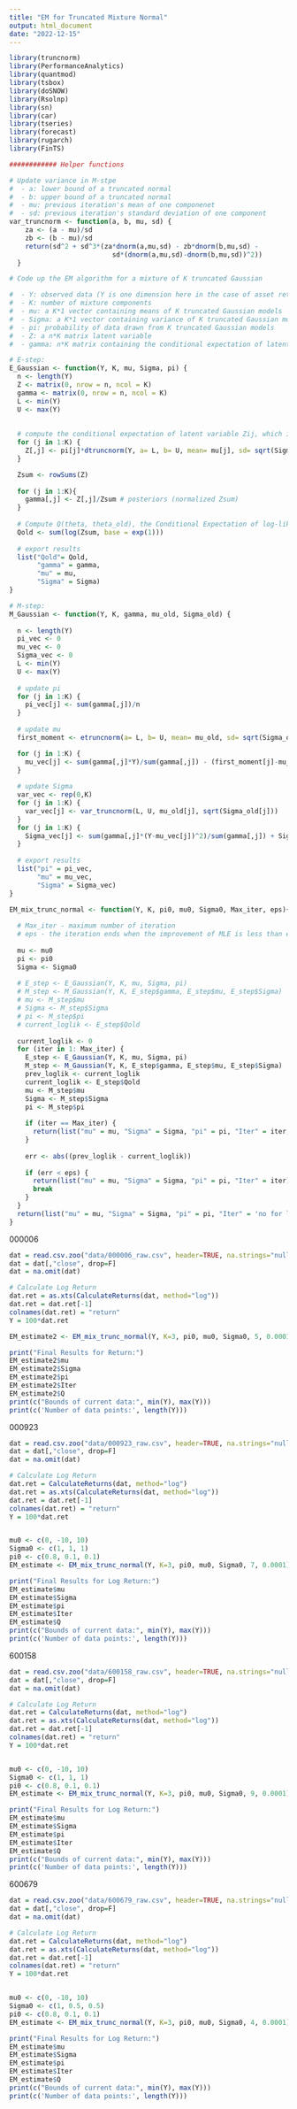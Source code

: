 ```yaml
---
title: "EM for Truncated Mixture Normal"
output: html_document
date: "2022-12-15"
---
```


```r
library(truncnorm)
library(PerformanceAnalytics)
library(quantmod)
library(tsbox)
library(doSNOW)
library(Rsolnp)
library(sn)
library(car)
library(tseries)
library(forecast)
library(rugarch)
library(FinTS)
```


```r
############ Helper functions

# Update variance in M-stpe
#  - a: lower bound of a truncated normal
#  - b: upper bound of a truncated normal
#  - mu: previous iteration's mean of one componenet
#  - sd: previous iteration's standard deviation of one component
var_truncnorm <- function(a, b, mu, sd) {
    za <- (a - mu)/sd
    zb <- (b - mu)/sd
    return(sd^2 + sd^3*(za*dnorm(a,mu,sd) - zb*dnorm(b,mu,sd) - 
                          sd*(dnorm(a,mu,sd)-dnorm(b,mu,sd))^2))
  }

```


```r
# Code up the EM algorithm for a mixture of K truncated Gaussian

#  - Y: observed data (Y is one dimension here in the case of asset return)
#  - K: number of mixture components
#  - mu: a K*1 vector containing means of K truncated Gaussian models
#  - Sigma: a K*1 vector containing variance of K truncated Gaussian models
#  - pi: probability of data drawn from K truncated Gaussian models
#  - Z: a n*K matrix latent variable
#  - gamma: n*K matrix containing the conditional expectation of latent variable Z (posteriors)

# E-step:
E_Gaussian <- function(Y, K, mu, Sigma, pi) {
  n <- length(Y)
  Z <- matrix(0, nrow = n, ncol = K)
  gamma <- matrix(0, nrow = n, ncol = K)
  L <- min(Y)
  U <- max(Y)
  
  
  # compute the conditional expectation of latent variable Zij, which is gamma(i,j)
  for (j in 1:K) {
    Z[,j] <- pi[j]*dtruncnorm(Y, a= L, b= U, mean= mu[j], sd= sqrt(Sigma[j]))
  }

  Zsum <- rowSums(Z) 
  
  for (j in 1:K){
    gamma[,j] <- Z[,j]/Zsum # posteriors (normalized Zsum)
  }
  
  # Compute Q(theta, theta_old), the Conditional Expectation of log-likelihood of completed data
  Qold <- sum(log(Zsum, base = exp(1)))
  
  # export results
  list("Qold"= Qold,
       "gamma" = gamma,
       "mu" = mu,
       "Sigma" = Sigma)
}

# M-step:
M_Gaussian <- function(Y, K, gamma, mu_old, Sigma_old) {
  
  n <- length(Y)
  pi_vec <- 0
  mu_vec <- 0
  Sigma_vec <- 0
  L <- min(Y)
  U <- max(Y)
  
  # update pi
  for (j in 1:K) {
    pi_vec[j] <- sum(gamma[,j])/n
  }
  
  # update mu
  first_moment <- etruncnorm(a= L, b= U, mean= mu_old, sd= sqrt(Sigma_old))

  for (j in 1:K) {
    mu_vec[j] <- sum(gamma[,j]*Y)/sum(gamma[,j]) - (first_moment[j]-mu_old[j])
  }
  
  # update Sigma
  var_vec <- rep(0,K) 
  for (j in 1:K) {
    var_vec[j] <- var_truncnorm(L, U, mu_old[j], sqrt(Sigma_old[j]))
  }
  for (j in 1:K) {
    Sigma_vec[j] <- sum(gamma[,j]*(Y-mu_vec[j])^2)/sum(gamma[,j]) + Sigma_old[j] - (var_vec[j] + (first_moment[j]-mu_old[j])^2)
  }
  
  # export results
  list("pi" = pi_vec,
       "mu" = mu_vec,
       "Sigma" = Sigma_vec)
}

EM_mix_trunc_normal <- function(Y, K, pi0, mu0, Sigma0, Max_iter, eps){
  
  # Max_iter - maximum number of iteration
  # eps - the iteration ends when the improvement of MLE is less than epsilon
  
  mu <- mu0
  pi <- pi0
  Sigma <- Sigma0
  
  # E_step <- E_Gaussian(Y, K, mu, Sigma, pi)
  # M_step <- M_Gaussian(Y, K, E_step$gamma, E_step$mu, E_step$Sigma)
  # mu <- M_step$mu
  # Sigma <- M_step$Sigma
  # pi <- M_step$pi
  # current_loglik <- E_step$Qold
  
  current_loglik <- 0
  for (iter in 1: Max_iter) {
    E_step <- E_Gaussian(Y, K, mu, Sigma, pi)
    M_step <- M_Gaussian(Y, K, E_step$gamma, E_step$mu, E_step$Sigma)
    prev_loglik <- current_loglik
    current_loglik <- E_step$Qold
    mu <- M_step$mu
    Sigma <- M_step$Sigma
    pi <- M_step$pi
    
    if (iter == Max_iter) {
      return(list("mu" = mu, "Sigma" = Sigma, "pi" = pi, "Iter" = iter, "Q" = E_step$Qold))
    }
    
    err <- abs((prev_loglik - current_loglik))
    
    if (err < eps) {
      return(list("mu" = mu, "Sigma" = Sigma, "pi" = pi, "Iter" = iter))
      break
    } 
  }
  return(list("mu" = mu, "Sigma" = Sigma, "pi" = pi, "Iter" = 'no for loop'))
}
```


000006
```r
dat = read.csv.zoo("data/000006_raw.csv", header=TRUE, na.strings="null")
dat = dat[,"close", drop=F]
dat = na.omit(dat)

# Calculate Log Return
dat.ret = as.xts(CalculateReturns(dat, method="log"))
dat.ret = dat.ret[-1]
colnames(dat.ret) = "return"
Y = 100*dat.ret

EM_estimate2 <- EM_mix_trunc_normal(Y, K=3, pi0, mu0, Sigma0, 5, 0.0001)

print("Final Results for Return:")
EM_estimate2$mu
EM_estimate2$Sigma
EM_estimate2$pi
EM_estimate2$Iter
EM_estimate2$Q
print(c("Bounds of current data:", min(Y), max(Y)))
print(c('Number of data points:', length(Y)))

```
000923
```r
dat = read.csv.zoo("data/000923_raw.csv", header=TRUE, na.strings="null")
dat = dat[,"close", drop=F]
dat = na.omit(dat)

# Calculate Log Return
dat.ret = CalculateReturns(dat, method="log")
dat.ret = as.xts(CalculateReturns(dat, method="log"))
dat.ret = dat.ret[-1]
colnames(dat.ret) = "return"
Y = 100*dat.ret


mu0 <- c(0, -10, 10)
Sigma0 <- c(1, 1, 1)
pi0 <- c(0.8, 0.1, 0.1)
EM_estimate <- EM_mix_trunc_normal(Y, K=3, pi0, mu0, Sigma0, 7, 0.0001)

print("Final Results for Log Return:")
EM_estimate$mu
EM_estimate$Sigma
EM_estimate$pi
EM_estimate$Iter
EM_estimate$Q
print(c("Bounds of current data:", min(Y), max(Y)))
print(c('Number of data points:', length(Y)))

```

600158
```r
dat = read.csv.zoo("data/600158_raw.csv", header=TRUE, na.strings="null")
dat = dat[,"close", drop=F]
dat = na.omit(dat)

# Calculate Log Return
dat.ret = CalculateReturns(dat, method="log")
dat.ret = as.xts(CalculateReturns(dat, method="log"))
dat.ret = dat.ret[-1]
colnames(dat.ret) = "return"
Y = 100*dat.ret


mu0 <- c(0, -10, 10)
Sigma0 <- c(1, 1, 1)
pi0 <- c(0.8, 0.1, 0.1)
EM_estimate <- EM_mix_trunc_normal(Y, K=3, pi0, mu0, Sigma0, 9, 0.0001)

print("Final Results for Log Return:")
EM_estimate$mu
EM_estimate$Sigma
EM_estimate$pi
EM_estimate$Iter
EM_estimate$Q
print(c("Bounds of current data:", min(Y), max(Y)))
print(c('Number of data points:', length(Y)))

```

600679
```r
dat = read.csv.zoo("data/600679_raw.csv", header=TRUE, na.strings="null")
dat = dat[,"close", drop=F]
dat = na.omit(dat)

# Calculate Log Return
dat.ret = CalculateReturns(dat, method="log")
dat.ret = as.xts(CalculateReturns(dat, method="log"))
dat.ret = dat.ret[-1]
colnames(dat.ret) = "return"
Y = 100*dat.ret


mu0 <- c(0, -10, 10)
Sigma0 <- c(1, 0.5, 0.5)
pi0 <- c(0.8, 0.1, 0.1)
EM_estimate <- EM_mix_trunc_normal(Y, K=3, pi0, mu0, Sigma0, 4, 0.0001)

print("Final Results for Log Return:")
EM_estimate$mu
EM_estimate$Sigma
EM_estimate$pi
EM_estimate$Iter
EM_estimate$Q
print(c("Bounds of current data:", min(Y), max(Y)))
print(c('Number of data points:', length(Y)))

```




